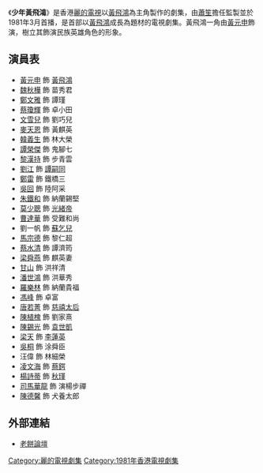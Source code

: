 {{亞視劇集 
| 中文劇名 = 少年黃飛鴻
| 英文劇名 = 
| 圖像 =
| 製作年份 = 1981年
| RTV首播日期 = 1981年3月16日
| RTV首播時間 = 
| 監製 = [[蕭笙|蕭　笙]]
| 製作統籌 = [[關月明|關月明]]、[[張沛忠|張沛忠]]
| 編導 = {{nowrap|[[范秀明|范秀明]]、[[查傳誼|查傳誼]]、[[蕭顯輝|蕭顯輝]]、[[梁國強|梁國強]]、<br/>[[胡學文|胡學文]]}}
| 助理編導 = {{nowrap|[[蔣家駿|蔣家駿]]、[[劉祖慈|劉祖慈]]、[[馮柏源|馮柏源]]、[[李國立|李國立]]、<br/>-{[[余明生|余明生]]}- }}
| 故事 = [[梁立人|梁立人]]
| 編審 = [[林零|林　零]]
| 編劇 = {{nowrap|[[王啟基|王啟基]]、[[張文峰|張文峰]]、[[麥守義|麥守義]]、[[鄧潤良|鄧潤良]]、<br/>[[潘怡竹|潘怡竹]]、[[鄭博文|鄭博文]]、[[浪文|浪　文]]、[[帥雪芳|帥雪芳]]、<br/>[[譚德強|譚德強]]}}
| 集數 = 39
| 劇種 = 
| 主演 = {{nowrap|[[黃元申|黃元申]]、[[魏秋樺|魏秋樺]]、[[鄭文雅|鄭文雅]]、[[蔡瓊輝|蔡瓊輝]]、<br/>[[文雪兒|文雪兒]]、[[麥天恩|麥天恩]]、[[韓義生|韓義生]]、[[譚榮傑|譚榮傑]]、<br/>[[黎漢持|黎漢持]]}}
| 主題曲 = 少年黃飛鴻
| 作曲 = [[黎小田|黎小田]]
| 填詞 = [[蕭笙|蕭　笙]]、[[盧國沾|盧國沾]]
| 主唱 = [[柳影虹|柳影紅]]
}}
《'''少年黃飛鴻'''》是香港[[麗的電視|麗的電視]]以[[黃飛鴻|黃飛鴻]]為主角製作的劇集，由[[蕭笙|蕭笙]]擔任監製並於1981年3月首播，是首部以[[黃飛鴻|黃飛鴻]]成長為題材的電視劇集。黃飛鴻一角由[[黃元申|黃元申]]飾演，樹立其飾演民族英雄角色的形象。

== 演員表 ==
* [[黃元申|黃元申]] 飾 [[黃飛鴻|黃飛鴻]]
* [[魏秋樺|魏秋樺]] 飾 苗秀君
* [[鄭文雅|鄭文雅]] 飾 譚瑾
* [[蔡瓊輝|蔡瓊輝]] 飾 卓小田
* [[文雪兒|文雪兒]] 飾 劉巧兒
* [[麥天恩|麥天恩]] 飾 黃麒英
* [[韓義生|韓義生]] 飾 林大榮
* [[譚榮傑|譚榮傑]] 飾 鬼腳七
* [[黎漢持|黎漢持]] 飾 步青雲
* [[劉江_(香港)|劉江]] 飾 [[譚嗣同|譚嗣同]]
* [[鄭雷|鄭雷]] 飾 鐵橋三
* [[吳回_(香港)|吳回]] 飾 陸阿采
* [[朱鐵和|朱鐵和]] 飾 納蘭錫堅
* [[莫少聰|莫少聰]] 飾 [[光緒帝|光緒帝]]
* [[曹達華|曹達華]] 飾 受難和尚
* 劉一帆 飾 [[蘇乞兒|蘇乞兒]]
* [[馬宗德|馬宗德]] 飾 黎仁超
* [[蔡水清|蔡水清]] 飾 譚濟筠
* [[梁舜燕|梁舜燕]] 飾 麒英妻
* [[甘山_(演員)|甘山]] 飾 洪祥清
* [[潘世鴻|潘世鴻]] 飾 洪華秀
* [[羅樂林|羅樂林]] 飾 納蘭貴福
* [[馮峰_(導演)|馮峰]] 飾 卓富
* [[唐若菁|唐若菁]] 飾 [[慈禧太后|慈禧太后]]
* [[陳植槐|陳植槐]] 飾 劉家熹
* [[陳錫光|陳錫光]] 飾 [[袁世凱|袁世凱]]
* [[梁天_(香港)|梁天]] 飾 [[李蓮英|李蓮英]]
* [[吳桐|吳桐]] 飾 涂舜臣
* 汪偉 飾 林細榮
* [[凌文海|凌文海]] 飾 [[蔡鍔|蔡鍔]]
* [[楊詩蒂|楊詩蒂]] 飾 [[秋瑾|秋瑾]]
* [[司馬華龍|司馬華龍]] 飾 演楊步禪
* [[陳德馨|陳德馨]] 飾 犬養太郎

== 外部連結 ==
* [https://web.archive.org/web/20160813021449/http://www.oldcake.net/viewthread.php?tid=7587&extra=page%3D4 老餅論壇]

[[Category:麗的電視劇集|Category:麗的電視劇集]]
[[Category:1981年香港電視劇集|Category:1981年香港電視劇集]]